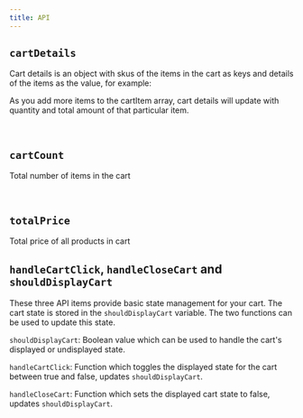 ```yaml
---
title: API
---
```


## `cartDetails`

Cart details is an object with skus of the items in the cart as keys and details of the items as the value, for example:


<CartDisplayWrapper />

As you add more items to the cartItem array, cart details will update with quantity and total amount of
that particular item.

<br />

## `cartCount`

Total number of items in the cart

<br />

## `totalPrice`

Total price of all products in cart

<API />

## `handleCartClick`, `handleCloseCart` and `shouldDisplayCart`

These three API items provide basic state management for your cart. The cart state is stored in the `shouldDisplayCart` variable. The two functions can be used to update this state.

`shouldDisplayCart`: Boolean value which can be used to handle the cart's displayed or undisplayed state.

`handleCartClick`: Function which toggles the displayed state for the cart between true and false, updates `shouldDisplayCart`.

`handleCloseCart`: Function which sets the displayed cart state to false, updates `shouldDisplayCart`.
